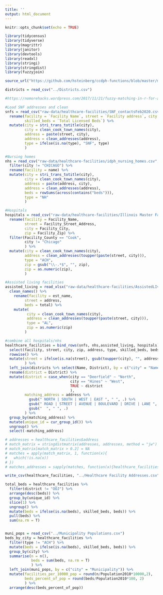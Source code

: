 ```yaml
---
title: ''
output: html_document
---
```


```r
knitr::opts_chunk$set(echo = TRUE)

library(tidycensus)
library(tidyverse)
library(magrittr)
library(janitor)
library(devtools)
library(readxl)
library(stringi)
library(stringdist)
library(fuzzyjoin)

source_url("https://github.com/hsteinberg/ccdph-functions/blob/master/miscellaneous-helper-functions.R?raw=TRUE")

districts = read_csv("../Districts.csv")
```

```r
#https://nomorehacks.wordpress.com/2017/11/21/fuzzy-matching-in-r-for-addresses/ fuzzy address matching tutorial

#Load SNF addresses and clean
snfs = read_csv("raw-data/healthcare-facilities/SNF_contactsFeb2020.csv", col_types =cols()) %>%
  rename(facility = `Facility Name`, street = `Facility address`, city = `Facility City`,
         skilled_beds = `Total Licensed Beds`) %>%
  mutate(city = stri_trans_totitle(city),
         city = clean_cook_town_names(city),
         address = paste(street, city),
         address = clean_addresses(address),
         type = ifelse(is.na(type), "SNF", type)
         )

#Nursing homes
nhs = read_csv("raw-data/healthcare-facilities/idph_nursing_homes.csv", col_types=cols()) %>%
  filter(city != "CHICAGO") %>%
  rename(facility = name) %>%
  mutate(city = stri_trans_totitle(city),
         city = clean_cook_town_names(city),
         address = paste(address, city),
         address = clean_addresses(address),
         beds = rowSums(across(contains("beds"))),
         type = "NH"
         ) 

#Hospitals
hospitals = read_csv("raw-data/healthcare-facilities/Illinois Master Facility Table_06182019.csv") %>%
  rename(facility = Facility_Name, 
         street = Facility_Street_Address,
         city = Facility_City,
         zip = Facility_Zip) %>%
  filter(Facility_County == "Cook",
         city != "Chicago"
         ) %>%
  mutate(city = clean_cook_town_names(city),
         address = clean_addresses(toupper(paste(street, city))),
         type = "ACH",
         zip = gsub("\\-.*$", "", zip),
         zip = as.numeric(zip),
         )

#Assisted living facilities
assisted_living = read_xlsx("raw-data/healthcare-facilities/AssistedLIvingLicensedILCConly.xlsx") %>%
  clean_names() %>%
    rename(facility = est_name, 
         street = address,
         beds = total) %>%
    mutate(
          city = clean_cook_town_names(city),
          address = clean_addresses(toupper(paste(street, city))),
          type = "AL",
          zip = as.numeric(zip)
         )

#combine all hospitals/nhs
healthcare_facilities = bind_rows(snfs, nhs,assisted_living, hospitals) %>% 
  select(facility, street, city, zip, address, type, skilled_beds, beds) %>%
  rowwise() %>%
  mutate(street = ifelse(is.na(street), gsub(toupper(city), "", address), street)
         ) %>%
  left_join(districts %>% select(Name, District), by = c("city" = "Name")) %>%
  rename(district = District) %>%
  mutate(district = case_when(city == "Deerfield" ~ "North",
                              city == "Hines" ~ "West",
                              TRUE ~ district
                              ),
         matching_address = address %>%
           gsub(" NORTH | SOUTH | WEST | EAST ", " ", .) %>%
           gsub(" ROAD | STREET | AVENUE | BOULEVARD | DRIVE | LANE ", " ", .)%>%
           gsub("  ", " ", .)
         ) %>%
  group_by(matching_address) %>%
  mutate(unique_id = cur_group_id()) %>%
  ungroup() %>%
  select(-matching_address)

# addresses = healthcare_facilities$address
# match_matrix = stringdistmatrix(addresses, addresses, method = "jw") 
# match_matrix[match_matrix > 0.2] = NA
# matches = apply(match_matrix, 1, function(x){
#   which(!is.na(x))
# })
# matches_addresses = sapply(matches, function(x){healthcare_facilities$address[x]})

write_csv(healthcare_facilities, "../Healthcare Facility Addresses.csv", na = "")

```

```r

total_beds = healthcare_facilities %>%
  filter(district != "OOJ") %>%
  arrange(desc(beds)) %>%
  group_by(unique_id) %>%
  slice(1) %>%
  ungroup() %>%
  mutate(beds = ifelse(is.na(beds), skilled_beds, beds)) %>%
  pull(beds) %>%
  sum(na.rm = T)


muni_pops = read_csv("../Municipality Populations.csv")
beds_by_city = healthcare_facilities %>% 
  filter(type != "ACH") %>% 
  mutate(beds = ifelse(is.na(beds), skilled_beds, beds)) %>%
  group_by(city) %>% 
  summarise(n = n(),
            beds = sum(beds, na.rm = T)
            ) %>%
  left_join(muni_pops, by = c("city" = "Municipality")) %>%
  mutate(facilities_per_10000_pop = round(n/Population2010*10000,2),
         beds_percent_of_pop = round(beds/Population2010*100, 2)
         ) %>%
  arrange(desc(beds_percent_of_pop))


```


